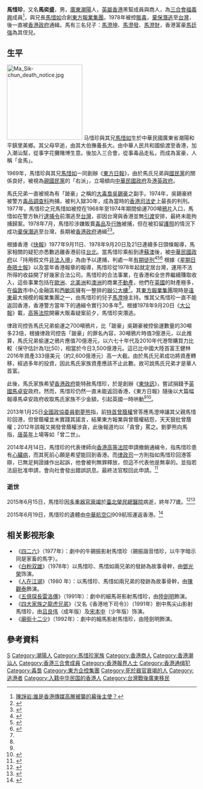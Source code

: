 {{Infobox Person
| name = 馬惜珍
| other_names = 馬奕盛
| image = Ma Sik-chun 1977.jpg
| caption = 攝於1977年
| birth_date = 1938年
| birth_place = {{ROC}}[[廣東省_(中華民國)|廣東省]][[潮陽縣|潮陽縣]]
| death_date = {{Death date and age|2015|6|15|1938|0|0}}
| death_place = {{ROC}}[[臺北市|臺北市]][[北投區|北投區]][[臺北榮民總醫院|臺北榮民總醫院]]
| death_cause = [[多重器官衰竭|多重器官衰竭]]
| 籍貫       = [[廣東省_(中華民國)|廣東]][[潮陽縣|潮陽]]
| 居住地     = 
| 种族       = 
| 语言       = 
| alma_mater = 
| occupation = 香港《[[東方日報_(香港)|東方日報]]》創辦人之一 
| networth = 
| spouse = 
| children   = 
| website = 
| footnotes =
| 國籍 = {{plainlist|
* {{ROC}}
* <!-- 根据[[模板:CHN-HKG|模板:CHN-HKG]]：与中华民国国籍并列之情况下，应使用{{PRC-HKG}}，不适用{{CHN-HKG}}。 -->{{PRC-HKG}}
}}
}}
'''馬惜珍'''{{BD|1938年||2015年|6月15日}}，又名'''馬奕盛'''，男，[[廣東|廣東]][[潮陽|潮陽]]人，[[英屬香港|英屬香港]]黑幫成員與商人，為[[三合會|三合會]][[福義興|福義興]]成員<ref>[http://boxun.com/cgi-bin/news/gb_display/print_versiOn.cgi?art=/gb/taiwan/2014/03&link=201403251256.shtml 陳諍岩:誰是香港傳媒高層被襲的幕後主使？]</ref>，與兄長[[馬惜如|馬惜如]]合創[[東方報業集團|東方報業集團]]。1978年被控[[販毒|販毒]]，[[棄保潛逃|棄保潛逃]]至[[台灣|台灣]]，後一直被[[香港政府|香港政府]]通緝。馬有三名兒子：[[馬澄坤|馬澄坤]]、[[馬澄發|馬澄發]]、[[馬澄財|馬澄財]]，香港富豪[[馬廷強|馬廷強]]為其侄兒。

== 生平 ==
[[File:Ma_Sik-chun_death_notice.jpg|200px]]
马惜珍與其兄[[馬惜如|馬惜如]]生於中華民國廣東省潮陽和平鎮里美鄉。其父母早逝，由其大伯撫養長大。由中華人民共和國偷渡至香港，加入潮汕幫，從事字花攤賭博生意。後加入三合會，從事毒品走私，而成為富豪，人稱「金馬」。

1969年，馬惜珍與其兄[[馬惜如|馬惜如]]一同創辦《[[東方日報_(香港)|東方日報]]》，由於馬氏兄弟與[[國民黨|國民黨]]的關係良好，被視為[[香港親台團體|親國民黨]]的「右派」，立場傾向[[中華民國政府|中華民國政府]]及[[港英政府|港英政府]]。

馬氏兄弟一直被視為有「跛豪」之稱的[[毒梟|大毒梟]][[吳錫豪|吳錫豪]]之副手。1974年，吳錫豪終被警方[[毒品調查科|毒品調查科]]拘捕，被判入獄30年，成為當時的[[香港司法史|香港司法史]]上最長的判刑。1977年，馬惜珍之兄馬惜如被控在1968年至1974年期間偷運700噸[[鴉片|鴉片]]入口，馬惜如在警方執行[[逮捕令|逮捕令]]前潛逃至[[台灣|台灣]]，卻因台灣與香港並無[[引渡|引渡]]安排，最終未能拘捕歸案。1978年7月，馬惜珍涉嫌販賣[[毒品|毒品]]及[[行賄|行賄]]被捕，但在被扣留[[護照|護照]]的情況下成功[[棄保潛逃|棄保潛逃]]至台灣，長期被[[香港政府|香港政府]]通緝<ref name="獨立報">{{cite news | url=http://www.independent.co.uk/news/senior-tories-made-a-deal-with-chinese-heroin-trafficker-1139878.html | title=Senior Tories 'made a deal' with Chinese heroin trafficker | date=1998-01-21 | accessdate=2012-03-30 | newspaper=[[英國|英國]]《[[獨立報|獨立報]]》}}</ref><ref name="禁毒常務委員會三十五週年紀念冊">{{cite book|url=http://www.nd.gov.hk/pdf/report/acan_21st_century/ACAN_in_the_21st_Century.pdf|title=《禁毒常務委員會三十五週年紀念冊》第二章：法律架構：因時制宜　抵禦毒禍|year=2000年|publisher=[[香港特別行政區政府|香港特別行政區政府]][[保安局_(香港)|保安局]][[禁毒處|禁毒處]]、[[禁毒常務委員會|禁毒常務委員會]]|location=[[香港|香港]]|pages=第48-49頁}}</ref>。

根據香港《[[快報_(香港)|快報]]》1977年9月11日、1978年9月20日及21日連續多日頭條報導，馬家相關的疑犯亦悉數逃離香港前往[[台北|台北]]。當馬惜珍乘船到達[[蘇澳鎮_(宜蘭縣)|蘇澳]]後，被[[中華民國|中華民國]][[中華民國政府|政府]]以「持用假文件[[非法入境|非法入境]]」為由予以逮捕，判處一年[[有期徒刑|有期徒刑]]<ref name="77年9月11日快報">{{cite web|url=http://i148.photobucket.com/albums/s31/themabrothers/oritentaldaily01.jpg|title=《受司法行政部調查局追查半月，馬惜如在台已落網，昨移送地檢處羈押》、《馬謂一切販毒勾當實其妾陳淑娟主理，但調查局經詳細研究後認為大馬涉有共犯罪嫌》、《傳馬惜如此次落網是黑吃黑結果，馬經常來往港台長住統一飯店，最近在仁愛路購置洋樓》|author=《[[快報_(香港)|快報]]》|date=1977-09-11}}</ref><ref name="78年9月20日快報">{{cite web|url=http://i148.photobucket.com/albums/s31/themabrothers/oritentaldaily02.jpg|title=《與妻子家人歡渡中秋佳節後，馬奕盛馬煥然叔侄，突告雙雙棄保潛逃》、《馬潛逃前已作巧妙安排，保人先獲付給巨款，東方日報改督印人》、《警方相信馬已逃台，通知國際刑警追緝，大毒案開審距今僅一週，八准保疑犯五名已潛逃》|author=《[[快報_(香港)|快報]]》|date=1978-09-20}}</ref><ref name="78年9月21日快報">{{cite web|url=http://i148.photobucket.com/albums/s31/themabrothers/oritentaldaily03.jpg|title=《神通廣大　擺脫監視　潛離香港，乘日輪抵蘇澳被捕，馬奕盛叔侄解台北》、《馬氏花掉卅萬港元買通有關人員逃台，兩人被捕時神情很鎮定，初步查訊未涉販毒案情》、《台方如何處置馬案關係複雜非常微妙，根據條例無可能解返港》、《引渡法有擋駕牌》|author=《[[快報_(香港)|快報]]》|date=1978-09-21}}</ref> 根據《[[星期日泰晤士報|星期日泰晤士報]]》以及當年香港報章的報導，馬惜珍從1978年起就定居台灣，運用不法所得的收益開了好幾家合法公司。馬惜珍的合法事業，在香港和全世界繼續賺取收入，這些事業包括在[[歐洲|歐洲]]、[[北美洲|北美洲]]和[[澳洲|澳洲]]的商業[[不動產|不動產]]，他們在[[英國|英國]]的財產極多，在[[倫敦|倫敦]]市中心金融區和[[西敏寺|西敏區]]擁有一整排的[[辦公大樓|辦公大樓]]<ref name="77年9月11日快報"/>。其[[東方報業集團|東方報業集團]]現時是[[遠東|遠東]]最大規模的報業集團之一，由馬惜珍的兒子[[馬澄坤|馬澄坤]]主持。惟其父馬惜珍一直不能返回香港，香港警方當年下的通緝令實行30多年<ref name="禁毒常務委員會三十五週年紀念冊"/>。根據1978年9月20日《[[大公報|大公報]]》載，[[高等法院|高等法院]]開審大販毒疑案前夕，馬惜珍突潛逃。

律政司控告馬氏兄弟偷運之700噸鴉片，比「跛豪」吳錫豪被控偷運數量的30噸多23倍，根據律政司控告「跛豪」的罪名內容，30噸鴉片時值3億港元，以此推算，馬氏兄弟偷運之鴉片應值70億港元，以六七十年代及2010年代港幣購買力比較（保守估計為1比50），相當於今日3,500億港元。這已比中國大陸首富王健林2016年資產333億美元（約2,600億港元）高一大截。由於馬氏兄弟成功將資產轉移，經過多年的投資，因此馬氏家族資產應該不止此數。故可說馬氏兄弟才是華人首富。

此後，馬氏家族希望[[香港政府|香港政府]]能特赦馬惜珍，於是創辦《[[東快訊|東快訊]]》，嘗試捐錢予[[英國首相|英國]][[馬卓安|馬卓安]]政府。然而，馬惜珍仍然一直未能返回香港，《東方日報》隨後以大篇幅報導馬卓安政府收取馬氏家族不少金額，引起英國一時哄動<ref name="獨立報"/><ref>{{cite news|newspaper=BBC新聞網|url=http://news.bbc.co.uk/2/hi/uk/politics/49069.stm|title=Hague will hand back foreign money|date=1998-01-20|accessdate=2012-03-31}}</ref>。

2013年1月25日[[中國人民政治協商會議全國委員會香港地區委員|全國政協委員]][[劉夢熊|劉夢熊]]指，前[[香港特別行政區行政長官|特首]][[曾蔭權|曾蔭權]]曾答應馬澄坤讓其父親馬惜珍回港，但曾蔭權並未實踐其諾言，結果東方報業與曾蔭權結怨，天天狠批曾蔭權；2012年該報又揭發曾蔭權涉貪，此後報道均以「貪曾」罵之。劉夢熊向馬指，[[唐英年|唐英年]]上場等如「曾二世」。

2014年4月14日，馬惜珍的代表律師向[[香港高等法院|香港高等法院]]申請撤銷通緝令，指馬惜珍患有[[心臟病|心臟病]]，而其死前心願是希望能回到香港。而[[律政司|律政司]]一方則指如馬惜珍回港答辯，已無足夠證據作出起訴，他會被判無罪釋放，但這不代表他是無辜的。並指若法庭批准申請，會向社會發出錯誤訊息。最終法官駁回此申請。<ref>{{cite web|title=馬惜珍倘回港 律政司將撤控販毒|url=http://hk.apple.nextmedia.com/news/first/20140415/18690380|publisher=香港《[[蘋果日報_(香港)|蘋果日報]]》|accessdate=2015-06-17|date=2014-04-15}}</ref>

=== 逝世 ===
2015年6月15日，馬惜珍因[[多重器官衰竭|多重器官衰竭]]於[[臺北榮民總醫院|臺北榮民總醫院]]病逝，終年77歲。<ref>{{cite web|title=香港地下司令 潛台37年抱憾病逝|url=http://news.ltn.com.tw/news/society/paper/890014|publisher=《[[自由時報|自由時報]]》|accessdate=2015-06-17|date=2015-06-17}}</ref><ref>{{cite web|title=《東方日報》創辦人馬惜珍　月中病逝於北榮|url=http://www.appledaily.com.tw/realtimenews/article/new/20150617/630541/|publisher=台灣《[[蘋果日報_(台灣)|蘋果日報]]》|accessdate=2015-06-17|date=2015-06-17}}</ref>

2015年6月19日，馬惜珍的遺體由[[中華航空|中華航空]]CI909航班運返香港。<ref>{{cite web|title=馬惜珍靈柩運抵港待安葬|url=http://hk.apple.nextmedia.com/news/art/20150620/19191647|publisher=香港《蘋果日報》|accessdate=2015-06-26|date=2014-06-20}}</ref>

== 相关影视形象 ==
* 《[[四二六|四二六]]》（1977年）：劇中的牛錫振影射馬惜珍（錫振諧音惜珍，以牛字暗示同是家畜的馬字）。
* 《[[白粉双雄|白粉双雄]]》（1978年）以馬惜珍、馬惜如兩兄弟的發跡為故事骨幹，由[[鄧光榮|鄧光榮]]饰演。
* 《[[人在江湖_(電視劇)|人在江湖]]》（1980 年）：以馬惜珍、馬惜如兩兄弟的發跡為故事骨幹，由[[陳觀泰|陳觀泰]]飾演。
* 《[[五億探長雷洛傳|五億探長雷洛傳]]》（1991年）：劇中的細馬哥影射馬惜珍，由[[陸劍明|陸劍明]]飾演。
* 《[[四大家族之龍虎兄弟|四大家族之龍虎兄弟]]》（又名《香港地下司令》）（1991年）剧中馬尖山影射馬惜珍，由[[吕良伟|吕良伟]]（成年版）及[[宋本中|宋本中]]（少年版）饰演。
* 《[[廟街十二少|廟街十二少]]》（1992年）：劇中的細馬影射馬惜珍，由陸劍明飾演。

== 參考資料 ==
{{Reflist}}

{{Authority control}}
{{DEFAULTSORT:Ma}}
[[Category:馬姓|S]]
[[Category:潮陽人|Category:潮陽人]]
[[Category:馬惜珍家族|Category:馬惜珍家族]]
[[Category:香港商人|Category:香港商人]]
[[Category:香港潮汕人|Category:香港潮汕人]]
[[Category:香港三合會成員|Category:香港三合會成員]]
[[Category:香港報界人士|Category:香港報界人士]]
[[Category:香港通缉犯|Category:香港通缉犯]]
[[Category:毒梟|Category:毒梟]]
[[Category:東方企控集團|Category:東方企控集團]]
[[Category:死於器官衰竭的人|Category:死於器官衰竭的人]]
[[Category:逃港者|Category:逃港者]]
[[Category:入籍中华民国的香港人|Category:入籍中华民国的香港人]]
[[Category:台灣戰後廣東移民|Category:台灣戰後廣東移民]]